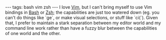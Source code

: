 ---
tags: bash vim zsh
---
I love [[Vim]], but I can't bring myself to use Vim bindings in [[Bash]] or [[Zsh]]; the capabilities are just too watered down (eg. you can't do things like `ge`, or make visual selections, or stuff like `ci(`). Given that, I prefer to maintain a stark separation between my editor world and my command line work rather than have a fuzzy blur between the capabilities of one world and the other.
